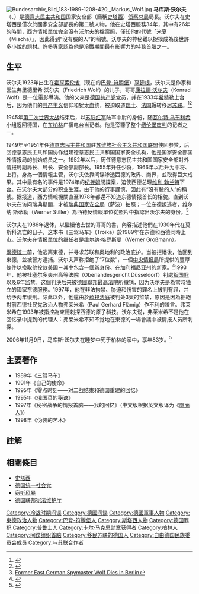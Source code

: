 [[File:Bundesarchiv_Bild_183-1989-1208-420,_Markus_Wolf.jpg|thumb]]
'''马库斯·沃尔夫'''（{{lang-de|Markus Johannes "Mischa" Wolf}}、{{bd|1923年|1月19日|2006年|11月9日}}）是[[德意志民主共和国|德意志民主共和国]]国家安全部（簡稱[[史塔西|史塔西]]）[[国家安全部侦察总局|侦察总局]]局長。沃尔夫在史塔西是僅次於國家安全部部長的第二號人物，他在史塔西服務34年，其中有26年的時間，西方情報單位完全沒有沃尔夫的檔案照，僅知他的代號「米夏（Mischa）」，因此得到“沒有臉的人”的稱號。沃尔夫的神秘難以捉摸成為後世許多小說的題材。許多專家認為他是[[冷戰|冷戰]]期間最有影響力的特務首腦之一。

== 生平 ==
沃尔夫1923年出生在[[霍亨索伦省|霍亨索伦省]]（现在的[[巴登-符腾堡|巴登-符腾堡]]）[[亨廷根|亨廷根]]，沃尔夫是作家和医生弗里德里希·沃尔夫（Friedrich Wolf）的儿子，哥哥[[康拉德·沃尔夫|康拉德·沃尔夫]]（Konrad Wolf）是一位電影導演。他的父亲是[[德国共产党|德国共产党]]党员，并在1933年[[希特勒|希特勒]]上台后，因为他们的[[共产主义|共产主义]]信仰和犹太血统，被迫取道[[瑞士|瑞士]]、[[法国|法国]]辗转移居[[苏联|苏联]]。<ref>{{cite news | url=http://www.timesonline.co.uk/article/0,,60-2445679.html | work=The Times | date=10 November 2006 | accessdate=2006-11-10 | title=Obituary: Markus Wolf | location=London | archive-date=2020-06-10 | archive-url=https://web.archive.org/web/20200610122016/https://www.thetimes.co.uk/ | dead-url=no }}</ref><ref>{{Cite web |url=http://www.jweekly.com/article/full/30984/e-german-spymaster-markus-wolf-examined-jewish-roots-in-later-years/ |title=存档副本 |access-date=2012-04-28 |archive-date=2017-01-15 |archive-url=https://web.archive.org/web/20170115114822/http://www.jweekly.com/article/full/30984/e-german-spymaster-markus-wolf-examined-jewish-roots-in-later-years/ |dead-url=no }}</ref>

1945年[[第二次世界大战|第二次世界大战]]结束后，以[[苏联红军|苏联红军]]陆军中尉的身份，随[[瓦尔特·乌布利希|瓦尔特·乌布利希]]小组返回德国，在[[东柏林|东柏林]]广播电台当记者。他是旁聽了整个[[纽伦堡审判|纽伦堡审判]]的记者之一。

1949年至1951年任[[德意志民主共和国|德意志民主共和国]]驻[[苏维埃社会主义共和国联盟|苏维埃社会主义共和国联盟]]使团参赞，后回德意志民主共和国协作组建德意志民主共和国国家安全机构，他是国家安全部国外情报局的创始成员之一。1952年以后，历任德意志民主共和国国家安全部對外情报局副局长、局长、安全部副部长。1955年升任少将，1966年以后升为中将、上将。身為一個情報主管，沃尔夫依靠间谍渗透西德的政界、商界，並取得巨大成果。其中最有名的事件是1974年的[[君特·纪尧姆|纪尧姆]]間諜案，迫使西德总理[[维利·勃兰特|维利·勃兰特]]下台。在沃尔夫大部分的职业生涯，由于他的行事謹慎，因此有“沒有臉的人”的稱號。据报道，西方情報機關直至1978年都還不知道东德情报首长的相貌。直到沃尔夫在访问瑞典期間，才被[[瑞典国家安全局|瑞典国家安全局]]（萨波）拍照；一位东德叛逃者，维尔纳·斯蒂勒（Werner Stiller）為西德反情報單位從照片中指認出沃尔夫的身份。<ref>[http://cbs11tv.com/watercooler/Markus.Wolf.East.2.274305.html Former East German Spymaster Wolf Dies In Berlin]{{dead link|date=十一月 2017 |bot=InternetArchiveBot }}</ref>

沃尔夫在1986年退休，以繼續他去世的哥哥的書，內容描述他們在1930年代在莫斯科流亡的日子，这本书《三驾马车》（Troika）於1989年在东德和西德同時上市。沃尔夫在情报單位的继任者是[[维尔纳·格罗斯曼|维尔纳·格罗斯曼]]（Werner Großmann）。

[[兩德統一|兩德統一]]前，他逃离東德，并寻求苏联和奥地利的政治庇护。当被拒絕後，他回到東德，並被警方逮捕。沃尔夫声称拒绝了“7位数”，一個[[中央情报局|中央情报局]]所提供的豐厚條件以換取他投效美国－其中包含一個新身份、在加利福尼亚州的新家。<ref>{{cite web | url=http://www.msnbc.msn.com/id/15634347/ | work=[[MSNBC|MSNBC]] | date=9 November 2006 | accessdate=2006-11-09 | title=Former East German spymaster dies at 83 | archive-date=2012-10-18 | archive-url=https://web.archive.org/web/20121018143327/http://www.msnbc.msn.com/id/15634347/ | dead-url=no }}</ref>1993年，他被杜塞尔多夫州高等法院（Oberlandesgericht Düsseldorf）判處[[叛国罪|叛国罪]]以及6年监禁。这個判決后来被[[德國聯邦最高法院|德國聯邦最高法院]]所撤销，因为沃尔夫是為當時独立的國家东德服務。1997年，他在非法拘禁、胁迫和伤害的罪名上被判有罪，并给予两年缓刑。除此以外，他還由於[[藐視法庭|藐視法庭]]被判处3天的监禁，原因是因為拒絕對前西德社民党政治人物弗莱米希（Paul Gerhard Flämig）作不利的證言。弗莱米希在1993年被指控為東德刺探西德的原子科技。沃尔夫说，弗莱米希不是他在回忆录中提到的代理人：弗莱米希不知不觉地在東德的一場會議中被情报人员所刺探。

2006年11月9日，马库斯·沃尔夫在睡梦中死于柏林的家中，享年83岁。<ref>{{cite news | url=http://www.guardian.co.uk/germany/article/0,,1944161,00.html | work=The Guardian | date=10 November 2006 | accessdate=2006-11-10 | title=Markus Wolf, spy chief dubbed The Man Without a Face, dies at 83 | location=London | first=Jess | last=Smee}}</ref>

== 主要著作 ==

*1989年《三驾马车》
*1991年《自己的使命》
*1995年《零点时刻――对二战结束和德国重建的回忆》
*1995年《俄国菜的秘诀》
*1997年《秘密战争的情报首脑――我的回忆》（中文版根据英文版译为《[[隐面人|隐面人]]》）
*1998年《伪装的艺术》

== 註解 ==
{{reflist}}

== 相關條目 ==
*[[史塔西|史塔西]]
*[[德国统一社会党|德国统一社会党]]
*[[窃听风暴|窃听风暴]]
*[[德国联邦宪法维护厅|德国联邦宪法维护厅]]

{{Authority control}}
{{DEFAULTSORT:Wolf, Markus}}

[[Category:冷战时期间谍|Category:冷战时期间谍]]
[[Category:德國间谍|Category:德國间谍]]
[[Category:德國軍事人物|Category:德國軍事人物]]
[[Category:東德政治人物|Category:東德政治人物]]
[[Category:巴登-符騰堡人|Category:巴登-符騰堡人]]
[[Category:斯塔西人物|Category:斯塔西人物]]
[[Category:德国罪犯|Category:德国罪犯]]
[[Category:普鲁士人|Category:普鲁士人]]
[[Category:卡尔·马克思勋章获得者|Category:卡尔·马克思勋章获得者]]
[[Category:柏林人|Category:柏林人]]
[[Category:间谍组织首脑|Category:间谍组织首脑]]
[[Category:移民苏联的德国人|Category:移民苏联的德国人]]
[[Category:自由德国民族委员会成员|Category:自由德国民族委员会成员]]
[[Category:与苏联合作者|Category:与苏联合作者]]